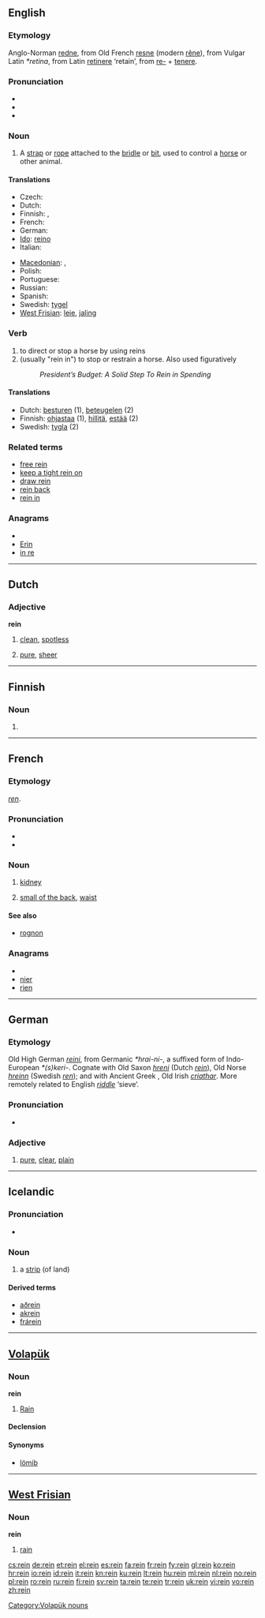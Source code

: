 {{also|Rein}}
==English==

===Etymology===
Anglo-Norman [[redne]], from Old French [[resne]] (modern [[rêne]]), from Vulgar Latin ''*retina'', from Latin [[retinere]] ‘retain’, from [[re-#Latin|re-]] + [[tenere]].

===Pronunciation===
* {{IPA|/reɪn/}}
* {{audio|en-us-rein.ogg|Audio (US)}}
* {{rhymes|eɪn}}

===Noun===
{{en-noun}}

# A [[strap]] or [[rope]] attached to the [[bridle]] or [[bit]], used to control a [[horse]] or other animal.

====Translations====
{{trans-top|strap or rope used to control an animal}}
* Czech: {{t-|cs|otěž|f}}
* Dutch: {{t+|nl|teugel|m}}
* Finnish: {{t-|fi|ohja}}, {{t+|fi|ohjas}}
* French: {{t+|fr|rêne|f}}
* German: {{t+|de|Zügel|m}}
* [[Ido]]: [[reino]]
* Italian: {{t-|it|redine|m}}
{{trans-mid}}
* [[Macedonian]]: {{t|mk|узда|f|tr=úzda}},  {{t|mk|дизгин|m|tr=dízgin}}
* Polish: {{t+|pl|lejce|p}}
* Portuguese: {{t+|pt|rédea|f}}
* Russian: {{t+|ru|вожжа|f|tr=vožžá}}
* Spanish: {{t-|es|rienda|f}}
* Swedish: [[tygel]] {{c}}
* [[West Frisian]]: [[leie]], [[jaling]]
{{trans-bottom}}

===Verb===
{{en-verb}}

# to direct or stop a horse by using reins
# (usually "rein in") to stop or restrain a horse. Also used figuratively
#: ''President’s Budget: A Solid Step To Rein in Spending''

====Translations====
* Dutch: [[besturen]] (1), [[beteugelen]] (2)
* Finnish: [[ohjastaa]] (1), [[hillitä]], [[estää]] (2)
* Swedish: [[tygla]] (2)

===Related terms===
* [[free rein]]
* [[keep a tight rein on]]
* [[draw rein]]
* [[rein back]]
* [[rein in]]

===Anagrams===
* {{alphagram|einr}}
* [[Erin#English|Erin]]
* [[in re#English|in re]]

----

==Dutch==

===Adjective===
'''rein'''

# {{formal|lang=nl}} [[clean]], [[spotless]]
# [[pure]], [[sheer]]

----

==Finnish==

===Noun===
{{infl|fi|noun form}}

# {{fi-form of|type=noun|case=instructive|pl=plural|[[reki]]}}

----

==French==

===Etymology===
{{etyl|la|fr}} ''[[ren]]''.

===Pronunciation===
* {{audio|Fr-rein.ogg|audio}}
* {{IPA|/ʁɛ̃/|lang=fr}}

===Noun===
{{fr-noun|m}}

# {{anatomy|lang=fr}} [[kidney]]
# {{in plural|lang=fr}} [[small of the back]], [[waist]]

====See also====
* [[rognon]]

===Anagrams===
* {{alphagram|einr}}
* [[nier#French|nier]]
* [[rien#French|rien]]

----

==German==

===Etymology===
Old High German ''[[reini]]'', from Germanic ''*hrai-ni-'', a suffixed form of Indo-European ''*(s)keri-''.  Cognate with Old Saxon ''[[hreni]]'' (Dutch ''[[#Dutch|rein]]''), Old Norse ''[[hreinn]]'' (Swedish ''[[ren]]''); and with Ancient Greek {{term|lang=grc|χρίνειν}}, Old Irish ''[[criathar]]''.  More remotely related to English ''[[riddle]]'' ‘sieve’.

===Pronunciation===
* {{IPA|/ʀaɪn/|lang=de}}

===Adjective===
{{de-adj|reiner|reinsten}}

# [[pure]], [[clear]], [[plain]]

----

==Icelandic==

===Pronunciation===
* {{IPA|/ˈreiːn/|lang=is}}
*: {{rhymes|eiːn|lang=is}}

===Noun===
{{is-noun|f|reinar|reinar}}

# a [[strip]] (of land)

====Derived terms====
* [[aðrein]]
* [[akrein]]
* [[frárein]]

----

==[[Volapük]]==

===Noun===
'''rein'''

# [[rain|Rain]]

====Declension====
{{vo-noun|rein}}

====Synonyms====
* [[lömib]]

[[Category:Volapük nouns]]

----

==[[West Frisian]]==

===Noun===
'''rein'''

# [[rain]]

[[cs:rein]]
[[de:rein]]
[[et:rein]]
[[el:rein]]
[[es:rein]]
[[fa:rein]]
[[fr:rein]]
[[fy:rein]]
[[gl:rein]]
[[ko:rein]]
[[hr:rein]]
[[io:rein]]
[[id:rein]]
[[it:rein]]
[[kn:rein]]
[[ku:rein]]
[[lt:rein]]
[[hu:rein]]
[[ml:rein]]
[[nl:rein]]
[[no:rein]]
[[pl:rein]]
[[ro:rein]]
[[ru:rein]]
[[fi:rein]]
[[sv:rein]]
[[ta:rein]]
[[te:rein]]
[[tr:rein]]
[[uk:rein]]
[[vi:rein]]
[[vo:rein]]
[[zh:rein]]